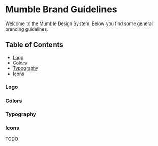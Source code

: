 
<Meta title="Branding" />

# Mumble Brand Guidelines
Welcome to the Mumble Design System. Below you find some general branding guidelines.

## Table of Contents
- [Logo](#logo)
- [Colors](#colors)
- [Typography](#typography)
- [Icons](#icons)

### Logo
<Canvas of={LogoStories.Default} />

### Colors
<Canvas of={ColorStories.Default} />

### Typography
<Canvas of={TypographyStories.Default} />

### Icons
TODO
